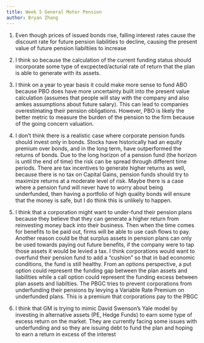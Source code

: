 ```yaml
---
title: Week 5 General Motor Pension
author: Bryan Zhang
---
```

1. Even though prices of issued bonds rise, falling interest rates cause the discount rate for future pension liabilities to decline, causing the present value of future pension liabiltiies to increase

2. I think so because the calculation of the current funding status should incorporate some type of excpected/acturial rate of return that the plan is able to generate with its assets. 

3. I think on a year to year basis it could make more sense to fund ABO because PBO does have more uncertainty built into the present value calculation (assumes that people will stay with the company and also amkes assumptions about future salary). This can lead to companies overestimating their pension obligations. However, PBO is likely the better metric to measure the burden of the pension to the firm because of the going concern valuation. 

4. I don't think there is a realistic case where corporate pension funds should invest only in bonds. Stocks have historically had an equity premium over bonds, and in the long term, have outperformed the returns of bonds. Due to the long horizon of a pension fund (the horizon is until the end of time) the risk can be spread through different time periods. There are tax incentives to generate higher returns as well, because there is no tax on Capital Gains, pension funds should try to maximize returns at a moderate level of risk. Maybe there is a case where a pension fund will never have to worry about being underfunded, then having a portfolio of high quality bonds will ensure that the money is safe, but I do think this is unlikely to happen. 

5. I think that a corporation might want to under-fund their pension plans because they believe that they can generate a higher return from reinvesting money back into their business. Then when the time comes for benefits to be paid out, firms will be able to use cash flows to pay. Another reason could be that surplus assets in pension plans can only be used towards paying out future benefits, if the company were to tap those assets it would be levied a tax. I think corporations would want to overfund their pension fund to add a "cushion" so that in bad economic conditions, the fund is still healthy. From an options perspective, a put option could represent the funding gap between the plan assets and liabilities while a call option could represent the funding excess between plan assets and liabilties. The PBGC tries to prevent corporations from underfunding their pensions by levying a Variable Rate Premium on underfunded plans. This is a premium that corporations pay to the PBGC

6. I think that GM is trying to mimic David Swenson's Yale model by investing in alternative assets (PE, Hedge Funds) to earn some type of excess return on the market. They are currently facing some issues with underfunding and so they are issuing debt to fund the plan and hoping to earn a return in excess of the interest